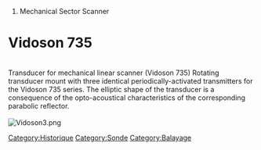 # Mechanical Sector Scanner

[[Category:Historique]]
[[Category:Sonde]]
[[Category:Balayage]]

= Vidoson 735= 
<br />
Transducer for mechanical linear scanner
(Vidoson 735)
Rotating transducer mount with three
identical periodically-activated transmitters
for the Vidoson 735 series.
The elliptic shape of the transducer is a
consequence of the opto-acoustical
characteristics of the corresponding
parabolic reflector.
<br />
<br />
[[File:Vidoson3.png]]